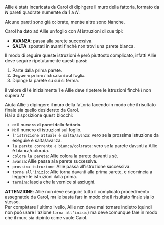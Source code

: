 
Allie è stata incaricata da Carol di dipingere il muro della fattoria, formato da $N$ pareti quadrate numerate da $1$ a $N$.

Alcune pareti sono già colorate, mentre altre sono bianche.

Carol ha dato ad Allie un foglio con $M$ istruzioni di due tipi:
- **AVANZA**: passa alla parete successiva.
- **SALTA**: spostati in avanti finché non trovi una parete bianca.

Il modo di seguire queste istruzioni è però piuttosto complicato, infatti Allie deve seguire ripetutamente questi passi:
1. Parte dalla prima parete.
1. Segue le prime $i$ istruzioni sul foglio.
1. Dipinge la parete su cui si ferma.

il valore di $i$ è inizialmente $1$ e Allie deve ripetere le istruzioni finché $i$ non supera $M$

Aiuta Allie a dipingere il muro della fattoria facendo in modo che il risultato finale sia quello desiderato da Carol.  
Hai a disposizione questi blocchi:

- `N`: il numero di pareti della fattoria.
- `M`: il numero di istruzioni sul foglio.
- `l'istruzione attuale è salta/avanza`: vero se la prossima istruzione da eseguire è salta/avanza.
- `la parete corrente è bianca/colorata`: vero se la parete davanti a Allie è bianca/colorata.
- `colora la parete`: Allie colora la parete davanti a sé.
- `avanza`: Allie passa alla parete successiva.
- `prossima istruzione`: Allie passa all'istruzione successiva.
- `torna all'inizio`: Allie torna davanti alla prima parete, e ricomincia a leggere le istruzioni dalla prima.
- `termina`: lascia che la vernice si asciughi.

**ATTENZIONE**: Allie non deve eseguire tutto il complicato procedimento assegnatole da Carol, ma le basta fare in modo che il risultato finale sia lo stesso.  
Per completare l'ultimo livello, Allie non deve mai tornare indietro (quindi non può usare l'azione `torna all'inizio`) ma deve comunque fare in modo che il muro sia dipinto come vuole Carol.

<Blockly
  customBlocks={customBlocks}
  initialBlocks={initialBlocks}
  testcases={testcases}
  visualizer={Visualizer}
/>
